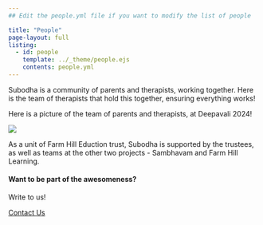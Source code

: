 ```yaml
---
## Edit the people.yml file if you want to modify the list of people

title: "People"
page-layout: full
listing:
  - id: people
    template: ../_theme/people.ejs
    contents: people.yml
---
```

Subodha is a community of parents and therapists, working together. Here is the team of therapists that hold this together, ensuring everything works!

::: {#people}
:::

Here is a picture of the team of parents and therapists, at Deepavali 2024!

![](parents-therapist-2024.jpg)

As a unit of Farm Hill Eduction trust, Subodha is supported by the trustees, as well as teams at the other two projects - Sambhavam and Farm Hill Learning. 

::: {.page-cta}

#### Want to be part of the awesomeness?

Write to us!

<a href="/contact" class="btn btn-primary">Contact Us</a>

:::
